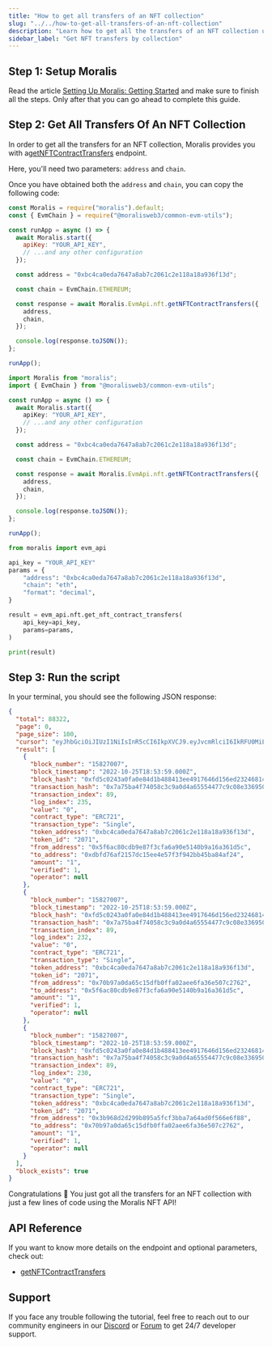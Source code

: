 ```yaml
---
title: "How to get all transfers of an NFT collection"
slug: "../../how-to-get-all-transfers-of-an-nft-collection"
description: "Learn how to get all the transfers of an NFT collection using the Moralis NFT API."
sidebar_label: "Get NFT transfers by collection"
---
```


## Step 1: Setup Moralis

Read the article [Setting Up Moralis: Getting Started](/web3-data-api/evm/get-your-api-key) and make sure to finish all the steps. Only after that you can go ahead to complete this guide.

## Step 2: Get All Transfers Of An NFT Collection

In order to get all the transfers for an NFT collection, Moralis provides you with a[getNFTContractTransfers](/web3-data-api/evm/reference/get-nft-contract-transfers) endpoint.

Here, you'll need two parameters: `address` and `chain`.

Once you have obtained both the `address` and `chain`, you can copy the following code:


<Tabs groupId="programming-language">
  <TabItem value="javascript" label="index.js (JavaScript)" default>

```javascript index.js
const Moralis = require("moralis").default;
const { EvmChain } = require("@moralisweb3/common-evm-utils");

const runApp = async () => {
  await Moralis.start({
    apiKey: "YOUR_API_KEY",
    // ...and any other configuration
  });

  const address = "0xbc4ca0eda7647a8ab7c2061c2e118a18a936f13d";

  const chain = EvmChain.ETHEREUM;

  const response = await Moralis.EvmApi.nft.getNFTContractTransfers({
    address,
    chain,
  });

  console.log(response.toJSON());
};

runApp();
```

</TabItem>
<TabItem value="typescript" label="index.ts (TypeScript)">

```typescript index.ts
import Moralis from "moralis";
import { EvmChain } from "@moralisweb3/common-evm-utils";

const runApp = async () => {
  await Moralis.start({
    apiKey: "YOUR_API_KEY",
    // ...and any other configuration
  });

  const address = "0xbc4ca0eda7647a8ab7c2061c2e118a18a936f13d";

  const chain = EvmChain.ETHEREUM;

  const response = await Moralis.EvmApi.nft.getNFTContractTransfers({
    address,
    chain,
  });

  console.log(response.toJSON());
};

runApp();
```

</TabItem>
<TabItem value="python" label="index.py (Python)">

```python index.py
from moralis import evm_api

api_key = "YOUR_API_KEY"
params = {
    "address": "0xbc4ca0eda7647a8ab7c2061c2e118a18a936f13d",
    "chain": "eth",
    "format": "decimal",
}

result = evm_api.nft.get_nft_contract_transfers(
    api_key=api_key,
    params=params,
)

print(result)
```

</TabItem>
</Tabs>

## Step 3: Run the script


<RunTheScript />

In your terminal, you should see the following JSON response:

```json
{
  "total": 88322,
  "page": 0,
  "page_size": 100,
  "cursor": "eyJhbGciOiJIUzI1NiIsInR5cCI6IkpXVCJ9.eyJvcmRlciI6IkRFU0MiLCJvZmZzZXQiOjAsImxpbWl0IjozLCJ0b2tlbl9hZGRyZXNzIjoiMHhiYzRjYTBlZGE3NjQ3YThhYjdjMjA2MWMyZTExOGExOGE5MzZmMTNkIiwid2hlcmUiOnt9LCJwYWdlIjoxLCJrZXkiOiIxNTgyNzAwNy44OS4yMzAuMCIsInRvdGFsIjo4ODMyMiwiaWF0IjoxNjY2NzI5NTI5fQ.f3u98Vp_H6hwWC8DpjozJ_BIWrLo8C51Uxob-4MbVzM",
  "result": [
    {
      "block_number": "15827007",
      "block_timestamp": "2022-10-25T18:53:59.000Z",
      "block_hash": "0xfd5c0243a0fa0e84d1b488413ee4917646d156ed23246814ffe39ca28dc13f31",
      "transaction_hash": "0x7a75ba4f74058c3c9a0d4a65554477c9c08e33695002682ca463a9d0f52eed6e",
      "transaction_index": 89,
      "log_index": 235,
      "value": "0",
      "contract_type": "ERC721",
      "transaction_type": "Single",
      "token_address": "0xbc4ca0eda7647a8ab7c2061c2e118a18a936f13d",
      "token_id": "2071",
      "from_address": "0x5f6ac80cdb9e87f3cfa6a90e5140b9a16a361d5c",
      "to_address": "0xdbfd76af2157dc15ee4e57f3f942bb45ba84af24",
      "amount": "1",
      "verified": 1,
      "operator": null
    },
    {
      "block_number": "15827007",
      "block_timestamp": "2022-10-25T18:53:59.000Z",
      "block_hash": "0xfd5c0243a0fa0e84d1b488413ee4917646d156ed23246814ffe39ca28dc13f31",
      "transaction_hash": "0x7a75ba4f74058c3c9a0d4a65554477c9c08e33695002682ca463a9d0f52eed6e",
      "transaction_index": 89,
      "log_index": 232,
      "value": "0",
      "contract_type": "ERC721",
      "transaction_type": "Single",
      "token_address": "0xbc4ca0eda7647a8ab7c2061c2e118a18a936f13d",
      "token_id": "2071",
      "from_address": "0x70b97a0da65c15dfb0ffa02aee6fa36e507c2762",
      "to_address": "0x5f6ac80cdb9e87f3cfa6a90e5140b9a16a361d5c",
      "amount": "1",
      "verified": 1,
      "operator": null
    },
    {
      "block_number": "15827007",
      "block_timestamp": "2022-10-25T18:53:59.000Z",
      "block_hash": "0xfd5c0243a0fa0e84d1b488413ee4917646d156ed23246814ffe39ca28dc13f31",
      "transaction_hash": "0x7a75ba4f74058c3c9a0d4a65554477c9c08e33695002682ca463a9d0f52eed6e",
      "transaction_index": 89,
      "log_index": 230,
      "value": "0",
      "contract_type": "ERC721",
      "transaction_type": "Single",
      "token_address": "0xbc4ca0eda7647a8ab7c2061c2e118a18a936f13d",
      "token_id": "2071",
      "from_address": "0x3b968d2d299b895a5fcf3bba7a64ad0f566e6f88",
      "to_address": "0x70b97a0da65c15dfb0ffa02aee6fa36e507c2762",
      "amount": "1",
      "verified": 1,
      "operator": null
    }
  ],
  "block_exists": true
}
```

Congratulations 🥳 You just got all the transfers for an NFT collection with just a few lines of code using the Moralis NFT API!

## API Reference

If you want to know more details on the endpoint and optional parameters, check out:

<ul>
  <li><a href="/web3-data-api/evm/reference/get-nft-contract-transfers">getNFTContractTransfers</a></li>
</ul>

## Support

If you face any trouble following the tutorial, feel free to reach out to our community engineers in our [Discord](https://moralis.io/discord) or [Forum](https://forum.moralis.io) to get 24/7 developer support.
